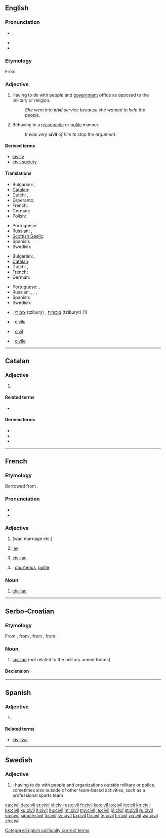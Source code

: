 ==English==

===Pronunciation===
* {{enPR|ʹsĭv-əl}} {{IPA|/ˈsɪv.əl/}}, {{SAMPA|/"sIv.@l/}}
* {{audio|en-us-civil.ogg|Audio (US)}}
* {{rhymes|ɪvəl}}

===Etymology===
From {{etyl|la}} {{term|civilis|lang=la||relating to a citizen}}

===Adjective===
{{en-adj}}

# Having to do with people and [[government]] office as opposed to the military or religion.
#: ''She went into '''civil''' service because she wanted to help the people''.
# Behaving in a [[reasonable]] or [[polite]] manner.
#: ''It was very '''civil''' of him to stop the argument''.

====Derived terms====
* [[civilly]]
* [[civil society]]

====Translations====
{{trans-top|Related to people and government office as opposed to miliary or religion}}
* Bulgarian: {{t|bg|граждански}},  {{t|bg|цивилен}}
* [[Catalan]]: {{t|ca|civil}}
* Dutch: {{t+|nl|burgerlijk}}, {{t|nl|civiel}}
* Esperanto: {{t-|eo|civila|xs=Esperanto}}
* French: {{t+|fr|civil}}
* German: {{t+|de|zivil}}
* Polish: {{t+|pl|cywilny|m}}
{{trans-mid}}
* Portuguese: {{t+|pt|civil}}
* Russian: {{t+|ru|гражданский|tr=graždánskij}}, {{t|ru|штатский|tr=štátskij}}
* [[Scottish Gaelic]]: {{t-|gd|catharra|xs=Scottish Gaelic}}
* Spanish: {{t+|es|civil}}
* Swedish: {{t|sv|civil}}
{{trans-bottom}}

{{trans-top|behaving in a reasonable or polite manner}}
* Bulgarian: {{t|bg|вежлив}},  {{t+|bg|учтив}}
* [[Catalan]]: {{t|ca|civil}}
* Dutch: {{t+|nl|beschaafd}}, {{t|nl|geciviliseerd}}
* French: {{t+|fr|civil}}
* German: {{t-|de|zivilisiert}}
{{trans-mid}}
* Portuguese: {{t+|pt|civil}}, {{t+|pt|civilizado}}
* Russian: {{t|ru|цивилизованный|tr=civilizóvannyj}}, {{t|ru|воспитанный|tr=vospítannyj}}, {{t+|ru|культурный|tr=kul'túrnyj}}, {{t+|ru|вежливый|tr=v'éžlivyj}}
* Spanish: {{t|es|civil}}
* Swedish: {{t|sv|civiliserad}}
{{trans-bottom}}

{{checktrans-top}}
* {{ttbc|he}}: [[ציבורי]] (tzibury) {{m}}, [[ציבורית]] (tziburyt) {{f}} (1)
* {{ttbc|io}}: [[civila]]
* {{ttbc|ia}}: [[#English|civil]]
{{trans-mid}}
* {{ttbc|it}}: [[civile]]
{{trans-bottom}}

[[Category:English politically correct terms]]

----

==Catalan==

===Adjective===
{{ca-adj|type=mf}}

# {{l|en|civil}}

====Related terms====
* {{l|ca|civilitat}}

====Derived terms====
* {{l|ca|civilització}}
* {{l|ca|civilitzar}}
* {{l|ca|civilment}}

----

==French==
{{wikipedia|lang=fr}}

===Etymology===
Borrowed from {{etyl|la|fr}} {{term|civilis}}.

===Pronunciation===
* {{IPA|/sivil/|lang=fr}}
* {{audio|Fr-civil.ogg|Audio}}

===Adjective===
{{fr-adj}}

# {{l|en|civil}} (war, marriage etc.)
# {{politics|lang=fr}} [[lay]]
# [[civilian]]
# {{literary|lang=fr}} {{l|en|civil}}, [[courteous]], [[polite]]

===Noun===
{{fr-noun|m}}

# [[civilian]]

----

==Serbo-Croatian==

===Etymology===
From {{etyl|de|sh}} {{term|Zivil|lang=de}}, from {{etyl|fr|sh}} {{term|civil|lang=fr}}, from {{etyl|la|sh}} {{term|civilis|cīvīlis|civic, civil|lang=la}}, from {{term|civis|cīvis|citizen|lang=la}}.

===Noun===
{{sh-noun|g=m|head=cìvīl|r|цивил|цѝвӣл}}

# [[civilian]] (not related to the military armed forces)

====Declension====
{{sh-decl-noun
|cìvīl|civili
|civíla|civila
|civilu|civilima
|civila|civile
|civile|civili
|civilu|civilima
|civilom|civilima
}}

----

==Spanish==

===Adjective===
{{es-adj|pl=civiles}}

# {{l|en|civil}}

====Related terms====
* [[civilizar]]

----

==Swedish==

===Adjective===
{{infl|sv|adjective}}
{{sv-adj-abs}}

# {{l|en|civil}}; having to do with people and organizations outside military or police, sometimes also outside of other team-based activities, such as a professional sports team

[[ca:civil]]
[[de:civil]]
[[et:civil]]
[[el:civil]]
[[es:civil]]
[[fr:civil]]
[[ko:civil]]
[[io:civil]]
[[it:civil]]
[[kn:civil]]
[[kk:civil]]
[[ku:civil]]
[[lt:civil]]
[[hu:civil]]
[[ml:civil]]
[[my:civil]]
[[ja:civil]]
[[pl:civil]]
[[pt:civil]]
[[ru:civil]]
[[sq:civil]]
[[simple:civil]]
[[fi:civil]]
[[sv:civil]]
[[ta:civil]]
[[tt:civil]]
[[te:civil]]
[[tr:civil]]
[[vi:civil]]
[[wa:civil]]
[[zh:civil]]